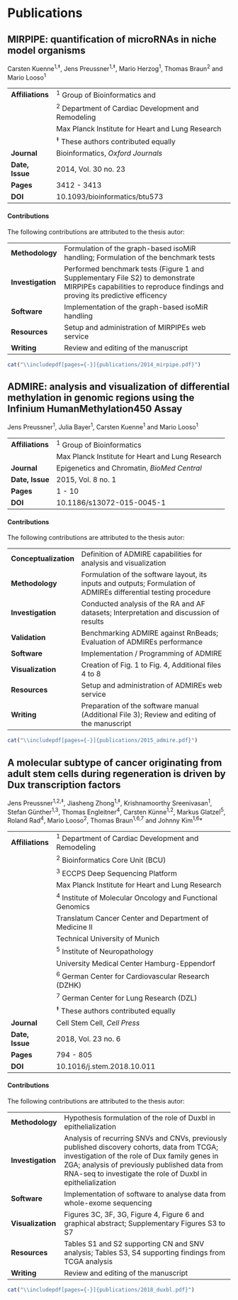 # Publications

## MIRPIPE: quantification of microRNAs in niche model organisms

Carsten Kuenne^1,‡^, Jens Preussner^1,‡^, Mario Herzog^1^, Thomas Braun^2^ and Mario Looso^1^

------------------    ---------------------------------------------------------------------------------------------------------------------
**Affiliations**      ^1^ Group of Bioinformatics and
                      ^2^ Department of Cardiac Development and Remodeling 
                          Max Planck Institute for Heart and Lung Research
                      ^‡^ These authors contributed equally
**Journal**           Bioinformatics, *Oxford Journals*
**Date, Issue**       2014, Vol. 30 no. 23
**Pages**             3412 - 3413
**DOI**               10.1093/bioinformatics/btu573
------------------    ---------------------------------------------------------------------------------------------------------------------


#### Contributions

The following contributions are attributed to the thesis autor:

| |    |
|-|----|
| **Methodology** | Formulation of the graph-based isoMiR handling; Formulation of the benchmark tests |
| **Investigation** | Performed benchmark tests (Figure 1 and Supplementary File S2) to demonstrate MIRPIPEs capabilities to reproduce findings and proving its predictive efficency |
| **Software** | Implementation of the graph-based isoMiR handling |
| **Resources ** | Setup and administration of MIRPIPEs web service |
| **Writing** | Review and editing of the manuscript |

```r
cat("\\includepdf[pages={-}]{publications/2014_mirpipe.pdf}")
```

## ADMIRE: analysis and visualization of differential methylation in genomic regions using the Infinium HumanMethylation450 Assay

Jens Preussner^1^, Julia Bayer^1^, Carsten Kuenne^1^ and Mario Looso^1^

------------------    ---------------------------------------------------------------------------------------------------------------------
**Affiliations**      ^1^ Group of Bioinformatics
                          Max Planck Institute for Heart and Lung Research
**Journal**           Epigenetics and Chromatin, *BioMed Central*
**Date, Issue**       2015, Vol. 8 no. 1
**Pages**             1 - 10
**DOI**               10.1186/s13072-015-0045-1
------------------    ---------------------------------------------------------------------------------------------------------------------

#### Contributions

The following contributions are attributed to the thesis autor:

| |   |
|-|---|
| **Conceptualization** | Definition of ADMIRE capabilities for analysis and visualization |
| **Methodology** | Formulation of the software layout, its inputs and outputs; Formulation of ADMIREs differential testing procedure |
| **Investigation** | Conducted analysis of the RA and AF datasets; Interpretation and discussion of results |
| **Validation** | Benchmarking ADMIRE against RnBeads; Evaluation of ADMIREs performance |
| **Software** | Implementation / Programming of ADMIRE |
| **Visualization** | Creation of Fig. 1 to Fig. 4, Additional files 4 to 8 |
| **Resources ** | Setup and administration of ADMIREs web service |
| **Writing** | Preparation of the software manual (Additional File 3); Review and editing of the manuscript |

```r
cat("\\includepdf[pages={-}]{publications/2015_admire.pdf}")
```

## A molecular subtype of cancer originating from adult stem cells during regeneration is driven by Dux transcription factors

Jens Preussner^1,2,‡^, Jiasheng Zhong^1,‡^, Krishnamoorthy Sreenivasan^1^, Stefan Günther^1,3^, Thomas Engleitner^4^, Carsten Künne^1,2^, Markus Glatzel^5^, Roland Rad^4^, Mario Looso^2^, Thomas Braun^1,6,7^ and Johnny Kim^1,6^*

------------------    ---------------------------------------------------------------------------------------------------------------------
**Affiliations**      ^1^ Department of Cardiac Development and Remodeling
                      ^2^ Bioinformatics Core Unit (BCU)
                      ^3^ ECCPS Deep Sequencing Platform
                          Max Planck Institute for Heart and Lung Research
                      ^4^ Institute of Molecular Oncology and Functional Genomics
                          Translatum Cancer Center and Department of Medicine II
                          Technical University of Munich
                      ^5^ Institute of Neuropathology
                          University Medical Center Hamburg-Eppendorf
                      ^6^ German Center for Cardiovascular Research (DZHK)
                      ^7^ German Center for Lung Research (DZL)
                      ^‡^ These authors contributed equally
**Journal**           Cell Stem Cell, *Cell Press*
**Date, Issue**       2018, Vol. 23 no. 6
**Pages**             794 - 805
**DOI**               10.1016/j.stem.2018.10.011
------------------    ---------------------------------------------------------------------------------------------------------------------

#### Contributions

The following contributions are attributed to the thesis autor:

| |    |
|-|----|
| **Methodology** | Hypothesis formulation of the role of Duxbl in epithelialization |
| **Investigation** | Analysis of recurring SNVs and CNVs, previously published discovery cohorts, data from TCGA; investigation of the role of Dux family genes in ZGA; analysis of previously published data from RNA-seq to investigate the role of Duxbl in epithelialization |
| **Software** | Implementation of software to analyse data from whole-exome sequencing |
| **Visualization ** | Figures 3C, 3F, 3G, Figure 4, Figure 6 and graphical abstract; Supplementary Figures S3 to S7 |
| **Resources ** | Tables S1 and S2 supporting CN and SNV analysis; Tables S3, S4 supporting findings from TCGA analysis 
| **Writing** | Review and editing of the manuscript |

```r
cat("\\includepdf[pages={-}]{publications/2018_duxbl.pdf}")
```
